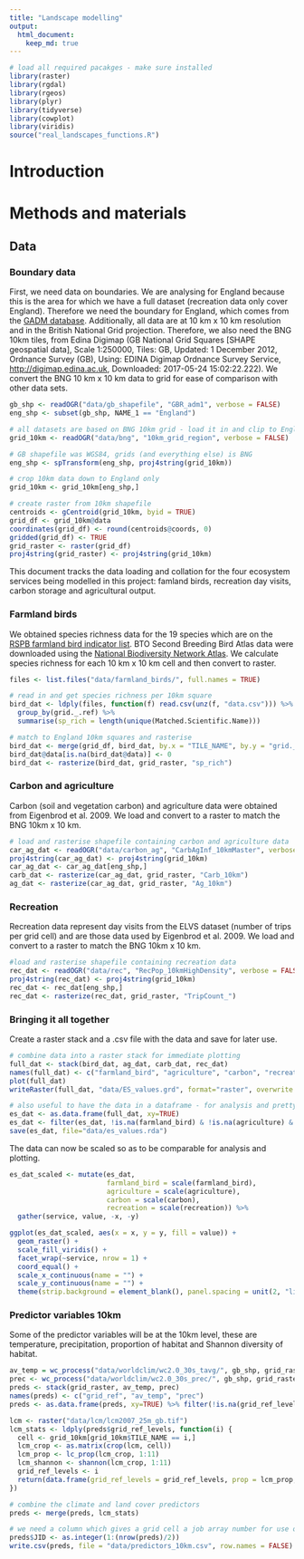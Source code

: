 ```yaml
---
title: "Landscape modelling"
output: 
  html_document:
    keep_md: true
---
```

```r
# load all required pacakges - make sure installed
library(raster)
library(rgdal)
library(rgeos)
library(plyr)
library(tidyverse)
library(cowplot)
library(viridis)
source("real_landscapes_functions.R")
```
# Introduction

# Methods and materials

## Data 
### Boundary data

First, we need data on boundaries. We are analysing for England because this is the area for which we have a full dataset (recreation data only cover England). Therefore we need the boundary for England, which comes from the [GADM database](www.gadm.org). Additionally, all data are at 10 km x 10 km resolution and in the British National Grid projection. Therefore, we also need the BNG 10km tiles, from Edina Digimap (GB National Grid Squares [SHAPE geospatial data], Scale 1:250000, Tiles: GB, Updated: 1 December 2012, Ordnance Survey (GB), Using: EDINA Digimap Ordnance Survey Service, <http://digimap.edina.ac.uk>, Downloaded: 2017-05-24 15:02:22.222). We convert the BNG 10 km x 10 km data to grid for ease of comparison with other data sets. 

```r
gb_shp <- readOGR("data/gb_shapefile", "GBR_adm1", verbose = FALSE)
eng_shp <- subset(gb_shp, NAME_1 == "England")

# all datasets are based on BNG 10km grid - load it in and clip to England
grid_10km <- readOGR("data/bng", "10km_grid_region", verbose = FALSE)

# GB shapefile was WGS84, grids (and everything else) is BNG
eng_shp <- spTransform(eng_shp, proj4string(grid_10km))

# crop 10km data down to England only
grid_10km <- grid_10km[eng_shp,]

# create raster from 10km shapefile
centroids <- gCentroid(grid_10km, byid = TRUE)
grid_df <- grid_10km@data
coordinates(grid_df) <- round(centroids@coords, 0)
gridded(grid_df) <- TRUE
grid_raster <- raster(grid_df)
proj4string(grid_raster) <- proj4string(grid_10km)
```

This document tracks the data loading and collation for the four ecosystem services being modelled in this project: famland birds, recreation day visits, carbon storage and agricultural output. 

### Farmland birds

We obtained species richness data for the 19 species which are on the [RSPB farmland bird indicator list](https://www.rspb.org.uk/our-work/conservation/conservation-and-sustainability/farming/whyfarming/whyfarming/fbi/). BTO Second Breeding Bird Atlas  data were downloaded using the [National Biodiversity Network Atlas](https://nbnatlas.org/). We calculate species richness for each 10 km x 10 km cell and then convert to raster.  

```r
files <- list.files("data/farmland_birds/", full.names = TRUE)

# read in and get species richness per 10km square
bird_dat <- ldply(files, function(f) read.csv(unz(f, "data.csv"))) %>%
  group_by(grid._.ref) %>%
  summarise(sp_rich = length(unique(Matched.Scientific.Name)))

# match to England 10km squares and rasterise
bird_dat <- merge(grid_df, bird_dat, by.x = "TILE_NAME", by.y = "grid._.ref")
bird_dat@data[is.na(bird_dat@data)] <- 0
bird_dat <- rasterize(bird_dat, grid_raster, "sp_rich")
```

### Carbon and agriculture 

Carbon (soil and vegetation carbon) and agriculture data were obtained from Eigenbrod et al. 2009. We load and convert to a raster to match the BNG 10km x 10 km.

```r
# load and rasterise shapefile containing carbon and agriculture data
car_ag_dat <- readOGR("data/carbon_ag", "CarbAgInf_10kmMaster", verbose = FALSE)
proj4string(car_ag_dat) <- proj4string(grid_10km)
car_ag_dat <- car_ag_dat[eng_shp,]
carb_dat <- rasterize(car_ag_dat, grid_raster, "Carb_10km")
ag_dat <- rasterize(car_ag_dat, grid_raster, "Ag_10km")
```

### Recreation

Recreation data represent day visits from the ELVS dataset (number of trips per grid cell) and are those data used by Eigenbrod et al. 2009. We load and convert to a raster to match the BNG 10km x 10 km.

```r
#load and rasterise shapefile containing recreation data
rec_dat <- readOGR("data/rec", "RecPop_10kmHighDensity", verbose = FALSE)
proj4string(rec_dat) <- proj4string(grid_10km)
rec_dat <- rec_dat[eng_shp,]
rec_dat <- rasterize(rec_dat, grid_raster, "TripCount_")
```

### Bringing it all together

Create a raster stack and a .csv file with the data and save for later use.

```r
# combine data into a raster stack for immediate plotting
full_dat <- stack(bird_dat, ag_dat, carb_dat, rec_dat)
names(full_dat) <- c("farmland_bird", "agriculture", "carbon", "recreation")
plot(full_dat)
writeRaster(full_dat, "data/ES_values.grd", format="raster", overwrite = TRUE)

# also useful to have the data in a dataframe - for analysis and pretty plotting (e.g. in ggplot2). 
es_dat <- as.data.frame(full_dat, xy=TRUE)
es_dat <- filter(es_dat, !is.na(farmland_bird) & !is.na(agriculture) & !is.na(carbon) & !is.na(recreation))
save(es_dat, file="data/es_values.rda")
```


The data can now be scaled so as to be comparable for analysis and plotting. 

```r
es_dat_scaled <- mutate(es_dat, 
                        farmland_bird = scale(farmland_bird),
                        agriculture = scale(agriculture),
                        carbon = scale(carbon),
                        recreation = scale(recreation)) %>%
  gather(service, value, -x, -y)

ggplot(es_dat_scaled, aes(x = x, y = y, fill = value)) + 
  geom_raster() + 
  scale_fill_viridis() + 
  facet_wrap(~service, nrow = 1) + 
  coord_equal() + 
  scale_x_continuous(name = "") + 
  scale_y_continuous(name = "") + 
  theme(strip.background = element_blank(), panel.spacing = unit(2, "lines"), axis.ticks=element_blank(), axis.text=element_blank(), axis.line=element_blank())
```

### Predictor variables 10km

Some of the predictor variables will be at the 10km level, these are temperature, precipitation, proportion of habitat and Shannon diversity of habitat. 

```r
av_temp = wc_process("data/worldclim/wc2.0_30s_tavg/", gb_shp, grid_raster, "mean")
prec <- wc_process("data/worldclim/wc2.0_30s_prec/", gb_shp, grid_raster, "sum")
preds <- stack(grid_raster, av_temp, prec)
names(preds) <- c("grid_ref", "av_temp", "prec")
preds <- as.data.frame(preds, xy=TRUE) %>% filter(!is.na(grid_ref_levels))

lcm <- raster("data/lcm/lcm2007_25m_gb.tif")
lcm_stats <- ldply(preds$grid_ref_levels, function(i) {
  cell <- grid_10km[grid_10km$TILE_NAME == i,]
  lcm_crop <- as.matrix(crop(lcm, cell))
  lcm_prop <- lc_prop(lcm_crop, 1:11)
  lcm_shannon <- shannon(lcm_crop, 1:11)
  grid_ref_levels <- i
  return(data.frame(grid_ref_levels = grid_ref_levels, prop = lcm_prop, shannon = lcm_shannon))
})

# combine the climate and land cover predictors 
preds <- merge(preds, lcm_stats)

# we need a column which gives a grid cell a job array number for use on the HPC. Here there are a small enough number of grid cells to go for two per job (i.e. a total of 746 jobs for 1492 cells)
preds$JID <- as.integer(1:(nrow(preds)/2))
write.csv(preds, file = "data/predictors_10km.csv", row.names = FALSE)
```

